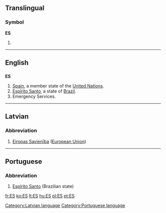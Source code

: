 {{also|Appendix:Variations of "es"}}
==Translingual==

===Symbol===
'''ES'''

# {{SI-unit-np|exa|siemens|[[electrical conductance]]}}

----

==English==

==={{abbreviation}}===
'''ES'''

# [[Spain]], a member state of the [[United Nations]].
# [[Espírito Santo]], a state of [[Brazil]].
# Emergency Services.

----

==Latvian==

===Abbreviation===
{{infl|lv|abbreviation}}

# [[Eiropas Savienība]] ([[European Union]])

[[Category:Latvian language]]

----

==Portuguese==

===Abbreviation===
{{infl|pt|abbreviation}}

# [[Espírito Santo]] (Brazilian state)

[[Category:Portuguese language]]

[[fr:ES]]
[[ko:ES]]
[[lt:ES]]
[[hu:ES]]
[[pl:ES]]
[[pt:ES]]